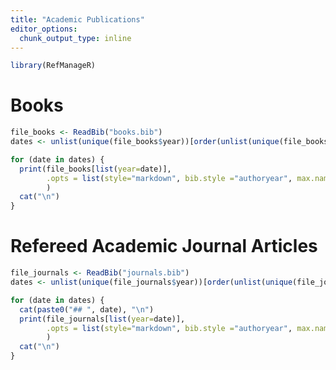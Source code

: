 ```yaml
---
title: "Academic Publications"
editor_options: 
  chunk_output_type: inline
---
```


```r
library(RefManageR)
```

# Books

```r
file_books <- ReadBib("books.bib")
dates <- unlist(unique(file_books$year))[order(unlist(unique(file_books$year)), decreasing = TRUE)]

for (date in dates) {
  print(file_books[list(year=date)], 
        .opts = list(style="markdown", bib.style ="authoryear", max.names = 10, dashed = FALSE)
        )
  cat("\n")
}

```

# Refereed Academic Journal Articles

```r
file_journals <- ReadBib("journals.bib")
dates <- unlist(unique(file_journals$year))[order(unlist(unique(file_journals$year)), decreasing = TRUE)]

for (date in dates) {
  cat(paste0("## ", date), "\n")
  print(file_journals[list(year=date)], 
        .opts = list(style="markdown", bib.style ="authoryear", max.names = 10, dashed = FALSE)
        )
  cat("\n")
}
```